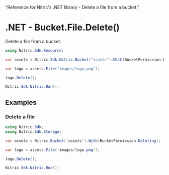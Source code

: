   "Reference for Nitric's .NET library - Delete a file from a bucket."

# .NET - Bucket.File.Delete()

Delete a file from a bucket.

```csharp
using Nitric.Sdk.Resource;

var assets = Nitric.Sdk.Nitric.Bucket("assets").With(BucketPermission.Deleting);

var logo = assets.File("images/logo.png");

logo.Delete();

Nitric.Sdk.Nitric.Run();
```

## Examples

### Delete a file

```csharp
using Nitric.Sdk;
using Nitric.Sdk.Storage;

var assets = Nitric.Bucket('assets').With(BucketPermission.Deleting);

var logo = assets.File('images/logo.png');

logo.Delete();

Nitric.Sdk.Nitric.Run();
```
